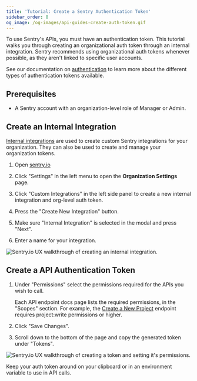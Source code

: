 ```yaml
---
title: 'Tutorial: Create a Sentry Authentication Token'
sidebar_order: 8
og_image: /og-images/api-guides-create-auth-token.gif
---
```


To use Sentry's APIs, you must have an authentication token. This tutorial walks you through creating an organizational auth token through an internal integration. Sentry recommends using organizational auth tokens whenever possible, as they aren't linked to specific user accounts.

See our documentation on [authentication](/api/auth/) to learn more about the different types of authentication tokens available.

## Prerequisites

- A Sentry account with an organization-level role of Manager or Admin.

## Create an Internal Integration

[Internal integrations](/organization/integrations/integration-platform/internal-integration/) are used to create custom Sentry integrations for your organization. They can also be used to create and manage your organization tokens.

1. Open [sentry.io](https://sentry.io/)

1. Click "Settings" in the left menu to open the **Organization Settings** page.

1. Click "Custom Integrations" in the left side panel to create a new internal integration and org-level auth token.

1. Press the "Create New Integration" button.

1. Make sure "Internal Integration" is selected in the modal and press "Next".

1. Enter a name for your integration.

![Sentry.io UX walkthrough of creating an internal integration.](./img/create-internal-integration.gif)

## Create a API Authentication Token

1. Under "Permissions" select the permissions required for the APIs you wish to call.

   Each API endpoint docs page lists the required permissions, in the "Scopes" section. For example, the [Create a New Project](/api/projects/create-a-new-project/) endpoint requires project:write permissions or higher.

1. Click "Save Changes".

1. Scroll down to the bottom of the page and copy the generated token under "Tokens".

![Sentry.io UX walkthrough of creating a token and setting it's permissions.](./img/set-token-permissions.gif)

Keep your auth token around on your clipboard or in an environment variable to use in API calls.
